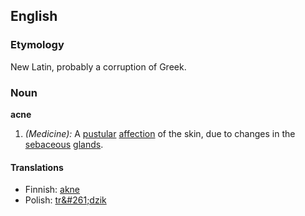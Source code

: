 ==English==
===Etymology===
New Latin, probably a corruption of Greek.
===Noun===
'''acne'''

#''(Medicine):'' A [[pustular]] [[affection]] of the skin, due to changes in the [[sebaceous]] [[glands]].

====Translations====
*Finnish: [[akne]]
*Polish: [[tr&#261;dzik]]